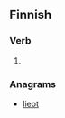 ==Finnish==

===Verb===
{{head|fi|verb form}}

# {{fi-form of|teloa|pr=third-person|pl=singular|mood=indicative|tense=past}}

===Anagrams===
* [[lieot#Finnish|lieot]]